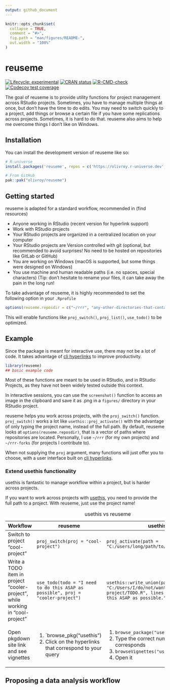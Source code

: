 ```yaml
---
output: github_document
---
```


<!-- README.md is generated from README.Rmd. Please edit that file -->

```r
knitr::opts_chunk$set(
  collapse = TRUE,
  comment = "#>",
  fig.path = "man/figures/README-",
  out.width = "100%"
)
```

# reuseme

<!-- badges: start -->

[![Lifecycle: experimental](https://img.shields.io/badge/lifecycle-experimental-orange.svg)](https://lifecycle.r-lib.org/articles/stages.html#experimental) [![CRAN status](https://www.r-pkg.org/badges/version/reuseme)](https://CRAN.R-project.org/package=reuseme) [![R-CMD-check](https://github.com/olivroy/reuseme/actions/workflows/R-CMD-check.yaml/badge.svg)](https://github.com/olivroy/reuseme/actions/workflows/R-CMD-check.yaml) [![Codecov test coverage](https://codecov.io/gh/olivroy/reuseme/branch/main/graph/badge.svg)](https://app.codecov.io/gh/olivroy/reuseme?branch=main)

<!-- badges: end -->

The goal of reuseme is to provide utility functions for project management across RStudio projects.
Sometimes, you have to manage multiple things at once, but don't have the time to do edits.
You may need to switch quickly to a project, add things or browse a certain file if you have some replications across projects.
Sometimes, it is hard to do that.
reuseme also aims to help me overcome things I don't like on Windows.

## Installation

You can install the development version of reuseme like so:

``` r
# R-universe
install.packages('reuseme', repos = c('https://olivroy.r-universe.dev', 'https://cloud.r-project.org'))

# From GitHub
pak::pak("olivroy/reuseme")
```

## Getting started

reuseme is adapted for a standard workflow, recommended in (find resources)

-   Anyone working in RStudio (recent version for hyperlink support)
-   Work with RStudio projects
-   Your RStudio projects are organized in a centralized location on your computer
-   Your RStudio projects are Version controlled with git (optional, but recommended to avoid surprises! No need to be hosted on repositories like GitLab or GitHub)
-   You are working on Windows (macOS is supported, but some things were designed on Windows)
-   You use machine and human readable paths (i.e. no spaces, special characters) (Tip: don't hesitate to rename your files, it can take away the pain in the long run!

To take advantage of reuseme, it is highly recommended to set the following option in your `.Rprofile`

``` r
options(reuseme.reposdir = c("~/rrr", "any-other-directories-that-contain-rstudio-projects"))
```

This will enable functions like `proj_switch()`, `proj_list()`, `use_todo()` to be optimized.

## Example

Since the package is meant for interactive use, there may not be a lot of code.
It takes advantage of [cli hyperlinks](https://cli.r-lib.org/reference/links.html) to improve productivity.

```r
library(reuseme)
## basic example code
```

Most of these functions are meant to be used in RStudio, and in RStudio Projects, as they have not been widely tested outside this context.

In interactive sessions, you can use the `screenshot()` function to access an image in the clipboard and save it as .png in a `figures/` directory in your RStudio project.

reuseme helps you work across projects, with the `proj_switch()` function.
`proj_switch()` works a lot like `usethis::proj_activate()` with the advantage of only typing the project name, instead of the full path.
By default, reuseme looks at `options(reuseme.reposdir)`, that is a vector of paths where repositories are located.
Personally, I use `~/rrr` (for my own projects) and `~/rrr-forks` (for projects I contribute to).

When not supplying the `proj` argument, many functions will just offer you to choose, with a user interface built on [cli hyperlinks](https://cli.r-lib.org/reference/links.html).

### Extend usethis functionality

usethis is fantastic to manage workflow within a project, but is harder across projects.

If you want to work across projects with [usethis](usethis.r-lib.org), you need to provide the full path to a project.
With reuseme, just use the project name!

+--------------------------------------------------------------------------------+----------------------------------------------------------------------------------+--------------------------------------------------------------------------------------------------------------------------------------+
| Workflow                                                                       | reuseme                                                                          | usethis                                                                                                                              |
+================================================================================+==================================================================================+======================================================================================================================================+
| Switch to project "cool-project"                                               | `proj_switch(proj = "cool-project")`                                             | `proj_activate(path = "C:/users/long/path/to/cool-project")`                                                                         |
+--------------------------------------------------------------------------------+----------------------------------------------------------------------------------+--------------------------------------------------------------------------------------------------------------------------------------+
| Write a TODO item in project "cooler-project", while working in "cool-project" | `use_todo(todo = "I need to do this ASAP as possible", proj = "cooler-project")` | `usethis::write_union(path = "C:/Users/I/do/not/want/to/type/cooler-project/TODO.R", lines = "I need to do this ASAP as possible.")` |
+--------------------------------------------------------------------------------+----------------------------------------------------------------------------------+--------------------------------------------------------------------------------------------------------------------------------------+
| Open pkgdown site link and see vignettes                                       | 1.  \`browse_pkg("usethis")                                                      | 1.  `browse_package("usethis")`                                                                                                      |
|                                                                                | 2.  Click on the hyperlinks that correspond to your query                        | 2.  Type the correct number that corresponds                                                                                         |
|                                                                                |                                                                                  | 3.  `browseVignettes("usethis")`                                                                                                     |
|                                                                                |                                                                                  | 4.  Open it                                                                                                                          |
+--------------------------------------------------------------------------------+----------------------------------------------------------------------------------+--------------------------------------------------------------------------------------------------------------------------------------+

: usethis vs reuseme

## Proposing a data analysis workflow

<!--# Write about dplyr-plus functions! -->

<!--# Write about *_identity functions -->

<!--# Write about _named functions -->
